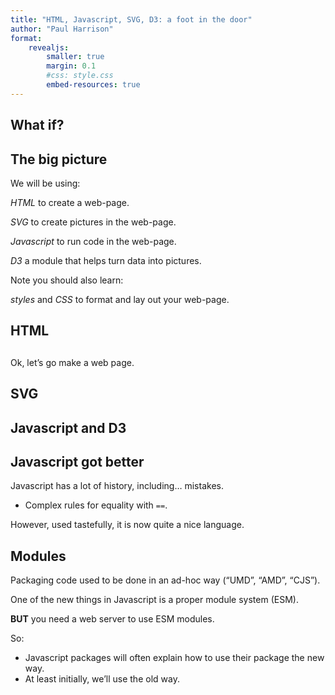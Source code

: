 ```yaml
---
title: "HTML, Javascript, SVG, D3: a foot in the door"
author: "Paul Harrison"
format: 
    revealjs:
        smaller: true
        margin: 0.1
        #css: style.css
        embed-resources: true
---
```


## What if?

## The big picture

We will be using:

*HTML* to create a web-page.

*SVG* to create pictures in the web-page.

*Javascript* to run code in the web-page.

*D3* a module that helps turn data into pictures.

Note you should also learn:

*styles* and *CSS* to format and lay out your web-page.


## HTML


##

Ok, let's go make a web page.


## SVG


## Javascript and D3





## Javascript got better

Javascript has a lot of history, including... mistakes.

* Complex rules for equality with `==`.

However, used tastefully, it is now quite a nice language.


## Modules

Packaging code used to be done in an ad-hoc way ("UMD", "AMD", "CJS").

One of the new things in Javascript is a proper module system (ESM).

**BUT** you need a web server to use ESM modules.

So:

* Javascript packages will often explain how to use their package the new way.
* At least initially, we'll use the old way.